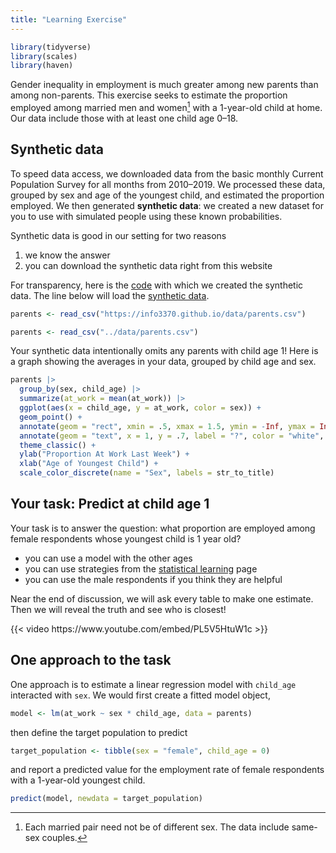 ```yaml
---
title: "Learning Exercise"
---
```


```r
library(tidyverse)
library(scales)
library(haven)
```

Gender inequality in employment is much greater among new parents than among non-parents. This exercise seeks to estimate the proportion employed among married men and women^[Each married pair need not be of different sex. The data include same-sex couples.] with a 1-year-old child at home. Our data include those with at least one child age 0--18.

## Synthetic data

To speed data access, we downloaded data from the basic monthly Current Population Survey for all months from 2010--2019. We processed these data, grouped by sex and age of the youngest child, and estimated the proportion employed. We then generated **synthetic data**: we created a new dataset for you to use with simulated people using these known probabilities.

Synthetic data is good in our setting for two reasons

1) we know the answer
2) you can download the synthetic data right from this website

For transparency, here is the [code](../code/synthetic_parents.R) with which we created the synthetic data. The line below will load the [synthetic data](../data/parents.csv).

```r
parents <- read_csv("https://info3370.github.io/data/parents.csv")
```
```r
parents <- read_csv("../data/parents.csv")
```

Your synthetic data intentionally omits any parents with child age 1! Here is a graph showing the averages in your data, grouped by child age and sex.

```r
parents |>
  group_by(sex, child_age) |>
  summarize(at_work = mean(at_work)) |>
  ggplot(aes(x = child_age, y = at_work, color = sex)) +
  geom_point() +
  annotate(geom = "rect", xmin = .5, xmax = 1.5, ymin = -Inf, ymax = Inf, fill = "gray") +
  annotate(geom = "text", x = 1, y = .7, label = "?", color = "white", fontface = "bold", size = 10) +
  theme_classic() +
  ylab("Proportion At Work Last Week") +
  xlab("Age of Youngest Child") +
  scale_color_discrete(name = "Sex", labels = str_to_title)
```

## Your task: Predict at child age 1

Your task is to answer the question: what proportion are employed among female respondents whose youngest child is 1 year old?

- you can use a model with the other ages
- you can use strategies from the [statistical learning](statistical_learning.qmd) page
- you can use the male respondents if you think they are helpful

Near the end of discussion, we will ask every table to make one estimate. Then we will reveal the truth and see who is closest!

{{< video https://www.youtube.com/embed/PL5V5HtuW1c >}}

## One approach to the task

One approach is to estimate a linear regression model with `child_age` interacted with `sex`. We would first create a fitted model object,

```r
model <- lm(at_work ~ sex * child_age, data = parents)
```

then define the target population to predict

```r
target_population <- tibble(sex = "female", child_age = 0)
```

and report a predicted value for the employment rate of female respondents with a 1-year-old youngest child.

```r
predict(model, newdata = target_population)
```
